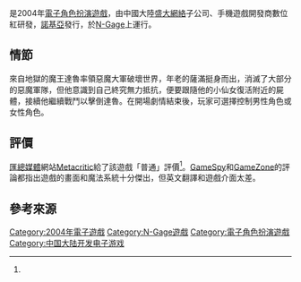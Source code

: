 {{NoteTA
|G1=Games
|1=zh-hans:数位红; zh-hant:數位紅; | d1 = 中文开发商名，避免过度转换
|2=zh-hans:盛大网络; zh-hant:盛大網絡; | d2 = 中文开发商名，避免过度转换
}}
{{Infobox video game
|title=地獄鎮魂歌
| english = Requiem of Hell
|image=
|developer = 數位紅
|publisher = [[諾基亞|諾基亞]]
|designer = 
|engine = 
|released= {{vgrelease|NA|2004年11月22日|EU|2004年11月}}
|genre = [[電子角色扮演遊戲|角色扮演]]
|modes = [[單人電子遊戲|单人]]、[[多人電子遊戲|多人]]
|platforms= [[N-Gage|N-Gage]]
}}

{{vgname|地獄鎮魂歌|en=Requiem of Hell}}是2004年[[電子角色扮演遊戲|電子角色扮演遊戲]]，由中國大陸[[盛大網絡|盛大網絡]]子公司、手機遊戲開發商數位紅研發，[[諾基亞|諾基亞]]發行，於[[N-Gage|N-Gage]]上運行。

== 情節==
來自地獄的魔王達魯率領惡魔大軍破壞世界，年老的薩滿挺身而出，消滅了大部分的惡魔軍隊，但他意識到自己終究無力抵抗，便要跟隨他的小仙女復活附近的屍體，接續他繼續戰鬥以擊倒達魯。在開場劇情結束後，玩家可選擇控制男性角色或女性角色。

== 評價==
{{Video game reviews
| MC = 68/100<ref name="Metacritic">{{cite web |title=Requiem of Hell (ngage: 2004): Reviews |publisher=[[Metacritic|Metacritic]] |url=http://www.metacritic.com/games/platforms/ngage/requiemofhell |archiveurl=https://web.archive.org/web/20080913065350/http://www.metacritic.com/games/platforms/ngage/requiemofhell |archivedate=2008-09-13 |accessdate=March 9, 2015 |dead-url=no }}</ref>
| GSpy = {{Rating|2|5}}<ref>{{cite web |last=Flint |first=Thomas |date=March 9, 2005 |title=GameSpy: Requiem of Hell |publisher=[[GameSpy|GameSpy]] |url=http://wireless.gamespy.com/n-gage/requiem-of-hell/594666p1.html |accessdate=March 9, 2015 |archive-date=2016-06-11 |archive-url=https://web.archive.org/web/20160611093209/http://wireless.gamespy.com/n-gage/requiem-of-hell/594666p1.html |dead-url=no }}</ref>
| GameZone = 8/10<ref>{{cite web |last=Hopper |first=Steven |date=December 16, 2004 |url=http://www.gamezone.com/reviews/requiem_of_hell_ng_review |title=Requiem of Hell - NG - Review |publisher=GameZone |archiveurl=https://web.archive.org/web/20090118194435/http://ngage.gamezone.com/gzreviews/r23205.htm |archivedate=2009-01-18 |accessdate=March 9, 2015 |dead-url=no }}</ref>
}}

[[匯總媒體|匯總媒體]]網站[[Metacritic|Metacritic]]給了該遊戲「普通」評價<ref name="Metacritic"/>。[[GameSpy|GameSpy]]和[[GameZone|GameZone]]的評論都指出遊戲的畫面和魔法系統十分傑出，但英文翻譯和遊戲介面太差。
{{clear}}

== 參考來源==
{{reflist}}

{{DEFAULTSORT:Requiem Of Hell}}
[[Category:2004年電子遊戲|Category:2004年電子遊戲]]
[[Category:N-Gage遊戲|Category:N-Gage遊戲]]
[[Category:電子角色扮演遊戲|Category:電子角色扮演遊戲]]
[[Category:中国大陆开发电子游戏|Category:中国大陆开发电子游戏]]

{{rpg-videogame-stub}}